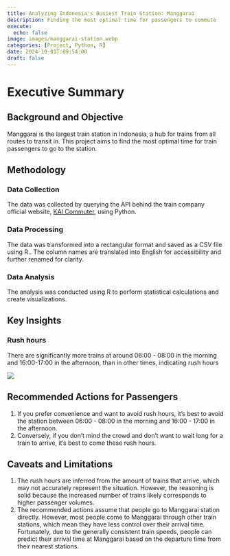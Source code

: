 ```yaml
---
title: Analyzing Indonesia's Busiest Train Station: Manggarai
description: Finding the most optimal time for passengers to commute
execute:
  echo: false
image: images/manggarai-station.webp
categories: [Project, Python, R]
date: 2024-10-01T:09:54:00
draft: false
---
```


# Executive Summary

## Background and Objective

Manggarai is the largest train station in Indonesia, a hub for trains from all routes to transit in. This project aims to find the most optimal time for train passengers to go to the station.

## Methodology

### Data Collection

The data was collected by querying the API behind the train company official website, [KAI Commuter](https://commuterline.id/perjalanan-krl/jadwal-kereta), using Python.

### Data Processing

The data was transformed into a rectangular format and saved as a CSV file using R.. The column names are translated into English for accessibility and further renamed for clarity.

### Data Analysis

The analysis was conducted using R to perform statistical calculations and create visualizations.

## Key Insights

### Rush hours

There are significantly more trains at around 06:00 - 08:00 in the morning and 16:00-17:00 in the afternoon, than in other times, indicating rush hours

![](images/clipboard-3595990669.png)

## Recommended Actions for Passengers

1.  If you prefer convenience and want to avoid rush hours, it's best to avoid the station between 06:00 - 08:00 in the morning and 16:00 - 17:00 in the afternoon.
2.  Conversely, if you don't mind the crowd and don't want to wait long for a train to arrive, it's best to come these rush hours.

## Caveats and Limitations

1.  The rush hours are inferred from the amount of trains that arrive, which may not accurately represent the situation. However, the reasoning is solid because the increased number of trains likely corresponds to higher passenger volumes.
2.  The recommended actions assume that people go to Manggarai station directly. However, most people come to Manggarai through other train stations, which mean they have less control over their arrival time. Fortunately, due to the generally consistent train speeds, people can predict their arrival time at Manggarai based on the departure time from their nearest stations.
